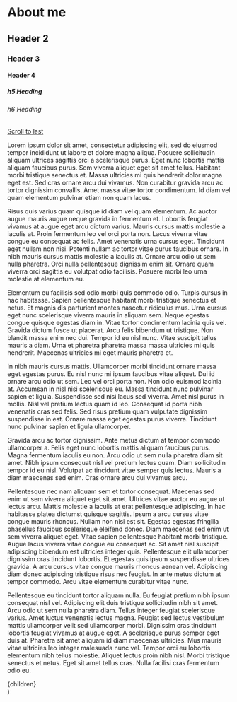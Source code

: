 
# About me

## Header 2

### Header 3

#### Header 4

##### h5 Heading

###### h6 Heading

<a href="#last">Scroll to last</a>

Lorem ipsum dolor sit amet, consectetur adipiscing elit, sed do eiusmod tempor incididunt ut labore et dolore magna aliqua. Posuere sollicitudin aliquam ultrices sagittis orci a scelerisque purus. Eget nunc lobortis mattis aliquam faucibus purus. Sem viverra aliquet eget sit amet tellus. Habitant morbi tristique senectus et. Massa ultricies mi quis hendrerit dolor magna eget est. Sed cras ornare arcu dui vivamus. Non curabitur gravida arcu ac tortor dignissim convallis. Amet massa vitae tortor condimentum. Id diam vel quam elementum pulvinar etiam non quam lacus.

Risus quis varius quam quisque id diam vel quam elementum. Ac auctor augue mauris augue neque gravida in fermentum et. Lobortis feugiat vivamus at augue eget arcu dictum varius. Mauris cursus mattis molestie a iaculis at. Proin fermentum leo vel orci porta non. Lacus viverra vitae congue eu consequat ac felis. Amet venenatis urna cursus eget. Tincidunt eget nullam non nisi. Potenti nullam ac tortor vitae purus faucibus ornare. In nibh mauris cursus mattis molestie a iaculis at. Ornare arcu odio ut sem nulla pharetra. Orci nulla pellentesque dignissim enim sit. Ornare quam viverra orci sagittis eu volutpat odio facilisis. Posuere morbi leo urna molestie at elementum eu.

Elementum eu facilisis sed odio morbi quis commodo odio. Turpis cursus in hac habitasse. Sapien pellentesque habitant morbi tristique senectus et netus. Et magnis dis parturient montes nascetur ridiculus mus. Urna cursus eget nunc scelerisque viverra mauris in aliquam sem. Neque egestas congue quisque egestas diam in. Vitae tortor condimentum lacinia quis vel. Gravida dictum fusce ut placerat. Arcu felis bibendum ut tristique. Non blandit massa enim nec dui. Tempor id eu nisl nunc. Vitae suscipit tellus mauris a diam. Urna et pharetra pharetra massa massa ultricies mi quis hendrerit. Maecenas ultricies mi eget mauris pharetra et.

In nibh mauris cursus mattis. Ullamcorper morbi tincidunt ornare massa eget egestas purus. Eu nisl nunc mi ipsum faucibus vitae aliquet. Dui id ornare arcu odio ut sem. Leo vel orci porta non. Non odio euismod lacinia at. Accumsan in nisl nisi scelerisque eu. Massa tincidunt nunc pulvinar sapien et ligula. Suspendisse sed nisi lacus sed viverra. Amet nisl purus in mollis. Nisl vel pretium lectus quam id leo. Consequat id porta nibh venenatis cras sed felis. Sed risus pretium quam vulputate dignissim suspendisse in est. Ornare massa eget egestas purus viverra. Tincidunt nunc pulvinar sapien et ligula ullamcorper.

Gravida arcu ac tortor dignissim. Ante metus dictum at tempor commodo ullamcorper a. Felis eget nunc lobortis mattis aliquam faucibus purus. Magna fermentum iaculis eu non. Arcu odio ut sem nulla pharetra diam sit amet. Nibh ipsum consequat nisl vel pretium lectus quam. Diam sollicitudin tempor id eu nisl. Volutpat ac tincidunt vitae semper quis lectus. Mauris a diam maecenas sed enim. Cras ornare arcu dui vivamus arcu.

<p id="last">Pellentesque nec nam aliquam sem et tortor consequat. Maecenas sed enim ut sem viverra aliquet eget sit amet. Ultrices vitae auctor eu augue ut lectus arcu. Mattis molestie a iaculis at erat pellentesque adipiscing. In hac habitasse platea dictumst quisque sagittis. Ipsum a arcu cursus vitae congue mauris rhoncus. Nullam non nisi est sit. Egestas egestas fringilla phasellus faucibus scelerisque eleifend donec. Diam maecenas sed enim ut sem viverra aliquet eget. Vitae sapien pellentesque habitant morbi tristique. Augue lacus viverra vitae congue eu consequat ac. Sit amet nisl suscipit adipiscing bibendum est ultricies integer quis. Pellentesque elit ullamcorper dignissim cras tincidunt lobortis. Et egestas quis ipsum suspendisse ultrices gravida. A arcu cursus vitae congue mauris rhoncus aenean vel. Adipiscing diam donec adipiscing tristique risus nec feugiat. In ante metus dictum at tempor commodo. Arcu vitae elementum curabitur vitae nunc.</p>

Pellentesque eu tincidunt tortor aliquam nulla. Eu feugiat pretium nibh ipsum consequat nisl vel. Adipiscing elit duis tristique sollicitudin nibh sit amet. Arcu odio ut sem nulla pharetra diam. Tellus integer feugiat scelerisque varius. Amet luctus venenatis lectus magna. Feugiat sed lectus vestibulum mattis ullamcorper velit sed ullamcorper morbi. Dignissim cras tincidunt lobortis feugiat vivamus at augue eget. A scelerisque purus semper eget duis at. Pharetra sit amet aliquam id diam maecenas ultricies. Mus mauris vitae ultricies leo integer malesuada nunc vel. Tempor orci eu lobortis elementum nibh tellus molestie. Aliquet lectus proin nibh nisl. Morbi tristique senectus et netus. Eget sit amet tellus cras. Nulla facilisi cras fermentum odio eu.

  <Layout>
    <div className="page">{children}</div>
  </Layout>
)